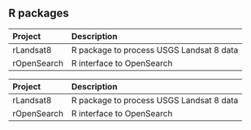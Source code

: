 ## R packages
<table>
 <thead>
  <tr>
   <th align="left"> Project </th>
   <th align="left"> Description </th>
  </tr>
 </thead>
<tbody>
  <tr>
   <td align="left"> rLandsat8 </td>
   <td align="left"> R package to process USGS Landsat 8 data </td>
  </tr>
  <tr>
   <td align="left"> rOpenSearch </td>
   <td align="left"> R interface to OpenSearch </td>
  </tr>
</tbody>
</table>
<table>
 <thead>
  <tr>
   <th align="left"> Project </th>
   <th align="left"> Description </th>
  </tr>
 </thead>
<tbody>
  <tr>
   <td align="left"> rLandsat8 </td>
   <td align="left"> R package to process USGS Landsat 8 data </td>
  </tr>
  <tr>
   <td align="left"> rOpenSearch </td>
   <td align="left"> R interface to OpenSearch </td>
  </tr>
</tbody>
</table>
